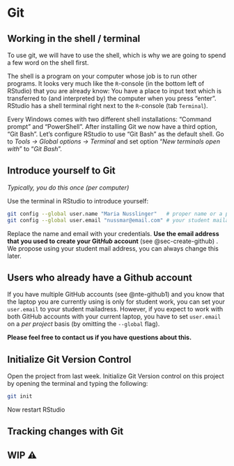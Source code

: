 # Git 

## Working in the shell / terminal


To use git, we will have to use the shell, which is why we are going to spend a few word on the shell first. 

The shell is a program on your computer whose job is to run other programs. It looks very much like the `R`-console (in the bottom left of RStudio) that you are already know: You have a place to input text which is transferred to (and interpreted by) the computer when you press "enter". RStudio has a shell terminal right next to the `R`-console (tab `Terminal`).

Every Windows comes with two different shell installations: "Command prompt" and "PowerShell". After installing Git we now have a third option, "Git Bash". Let's configure RStudio to use "Git Bash" as the default shell. Go to *Tools → Global options → Terminal* and set option "*New terminals open with*" to "*Git Bash*".


## Introduce yourself to Git{#introduce-yourself-git}

*Typically, you do this once (per computer)*

Use the terminal in RStudio to introduce yourself:

```{#lst-git-settings .bash lst-cap="Setting your git user.name and user.email"}
git config --global user.name "Maria Nusslinger"   # proper name or a pseudonym
git config --global user.email "nussmar@email.com" # your student mailadress 
```

Replace the name and email with your credentials. **Use the email address that you used to create your Git*Hub* account** (see @sec-create-github) . We propose using your student mail address, you can always change this later. 

:::{#nte-github2 .callout-note}
## Users who already have a Github account

If you have multiple GitHub accounts (see @nte-github1) and you know that the laptop you are currently using is only for student work, you can set your `user.email` to your student mailadress. However, if you expect to work with both GitHub accounts with your current laptop, you have to set `user.email` on a *per project* basis (by omitting the `--global` flag).

**Please feel free to contact us if you have questions about this.**

:::


## Initialize Git Version Control 

Open the project from last week. Initialize Git Version control on this project by opening the terminal and typing the following:

```bash
git init
```

Now restart RStudio


## Tracking changes with Git


:::{.callout-important}

## WIP ⚠️

:::